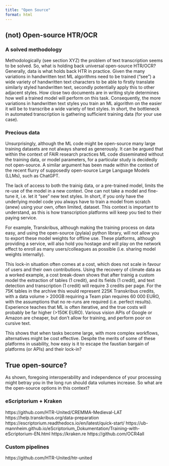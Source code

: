 ```yaml
---
title: "Open Source"
format: html
---
```


## (not) Open-source HTR/OCR

### A solved methodology

Methodologically (see section XYZ) the problem of text transcription seems to be solved. So, what is holding back universal open-source HTR/OCR? Generally, data is what holds back HTR in practice. Given the many variations in handwritten text ML algorithms need to be trained ("see") a wide variety of handwritten text characters to be able to firstly translate similarly styled handwritten text, secondly potentially apply this to other adjacent styles. How close two documents are in writing style determines how well a trained model will perform on this task. Consequently, the more variations in handwritten text styles you train an ML algorithm on the easier it will be to transcribe a wide variety of text styles. In short, the bottleneck in automated transcription is gathering sufficient training data (for your use case).

### Precious data

Unsurprisingly, although the ML code might be open-source many large training datasets are not always shared as generously. It can be argued that within the context of FAIR research practices ML code disseminated without the training data, or model parameters, for a particular study is decidedly not open-source. A similar argument has been made within the context of the recent flurry of supposedly open-source Large Language Models (LLMs), such as ChatGPT.

The lack of access to both the trainig data, or a pre-trained model, limits the re-use of the model in a new context. One can not take a model and fine-tune it, i.e. let it "see" new text styles. In short, if you only have the underlying model code you always have to train a model from scratch (anew) using your own, often limited, dataset. This context is important to understand, as this is how transcription platforms will keep you tied to their paying service. 

For example, Transkribus, although making the training process on data easy, and using the open-source {pylaia} python library, will not allow you to export these model weights for offline use. These platforms, although providing a service, will also hold you hostage and will play on the network effect to enroll as many users/colleagues as possible (i.e. sharing model weights internally). 

This lock-in situation often comes at a cost, which does not scale in favour of users and their own contributions. Using the recovery of climate data as a worked example, a cost break-down shows that after trainig a custom model the extraction of tables (1 credit), and its fields (1 credit), and text detection and transcription (1 credit) will require 3 credits per page. For the 75K tables in the archive this would represent 225K Transkribus credits, with a data volume > 200GB requiring a Team plan requires 60 000 EURO, with the assumptions that no re-runs are required (i.e. perfect results). Experience teaches that ML is often iterative, and the true costs will probably be far higher (>150K EURO). Various vision APIs of Google or Amazon are cheaper, but don’t allow for training, and perform poor on cursive text.

This shows that when tasks become large, with more complex workflows, alternatives might be cost effective. Despite the merits of some of these platforms in usability, how easy is it to escape the faustian bargain of platforms (or APIs) and their lock-in?


## True open-source?

As shown, foregoing interoperability and independence of your processing might betray you in the long run should data volumes increase. So what are the open-source options in this context?

### eScriptorium + Kraken

https://github.com/HTR-United/CREMMA-Medieval-LAT
https://help.transkribus.org/data-preparation
https://escriptorium.readthedocs.io/en/latest/quick-start/
https://ub-mannheim.github.io/eScriptorium_Dokumentation/Training-with-eScriptorium-EN.html
https://kraken.re
https://github.com/OCR4all

### Custom pipelines




https://github.com/HTR-United/htr-united